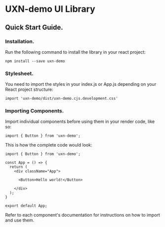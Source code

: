 
<!-- Custom-MDX-Documentation.mdx -->
# UXN-demo UI Library
## Quick Start Guide.

<Meta title="Introduction" />
  


### Installation.
Run the following command to install the library in your react project:  
```
npm install --save uxn-demo
```

### Stylesheet.
You need to import the styles in your index.js or App.js depending on your React project structure:
```
import 'uxn-demo/dist/uxn-demo.cjs.development.css'
```

### Importing Components.
Import individual components before using them in your render code, like so:
```
import { Button } from 'uxn-demo';
```
This is how the complete code would look:
```
import { Button } from 'uxn-demo';

const App = () => {
  return (
    <div className="App">

      <Button>Hello world!</Button>

    </div>
  );
}

export default App;
```
Refer to each component's documentation for instructions on how to import and use them.